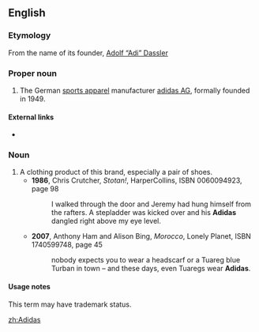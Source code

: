 ==English==

===Etymology===
From the name of its founder, [[w:Adolf Dassler|Adolf “Adi” Dassler]]

===Proper noun===
{{en-proper noun}}

# The German [[sports apparel]] manufacturer [[w:Adidas AG|adidas AG]], formally founded in 1949.

====External links====
* {{pedialite}}

===Noun===
{{en-noun|pl=Adidas|pl2=Adidases}}

# A clothing product of this brand, especially a pair of shoes.
#* '''1986''', Chris Crutcher, ''Stotan!'', HarperCollins, ISBN 0060094923, page 98
#*: <!--...-->I walked through the door and Jeremy had hung himself from the rafters. A stepladder was kicked over and his '''Adidas''' dangled right above my eye level.
#* '''2007''', Anthony Ham and Alison Bing, ''Morocco'', Lonely Planet, ISBN 1740599748, page 45
#*: nobody expects you to wear a headscarf or a Tuareg blue Turban in town – and these days, even Tuaregs wear '''Adidas'''.

====Usage notes====
This term may have trademark status.

[[zh:Adidas]]